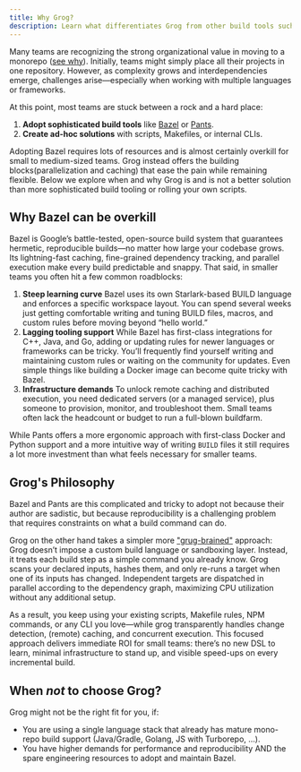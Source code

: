 ```yaml
---
title: Why Grog?
description: Learn what differentiates Grog from other build tools such as Bazel or Pants and when you should use it for your monorepo.
---
```


Many teams are recognizing the strong organizational value in moving to a monorepo ([see why](https://monorepo.tools/)).
Initially, teams might simply place all their projects in one repository.
However, as complexity grows and interdependencies emerge, challenges arise—especially when working with multiple languages or frameworks.

At this point, most teams are stuck between a rock and a hard place:

1. **Adopt sophisticated build tools** like [Bazel](https://bazel.build/) or [Pants](https://www.pantsbuild.org/).
2. **Create ad-hoc solutions** with scripts, Makefiles, or internal CLIs.

Adopting Bazel requires lots of resources and is almost certainly overkill for small to medium-sized teams.
Grog instead offers the building blocks(parallelization and caching) that ease the pain while remaining flexible.
Below we explore when and why Grog is and is not a better solution than more sophisticated build tooling or rolling your own scripts.

## Why Bazel can be overkill

Bazel is Google’s battle-tested, open-source build system that guarantees hermetic, reproducible builds—no matter how large your codebase grows. Its lightning-fast caching, fine-grained dependency tracking, and parallel execution make every build predictable and snappy. That said, in smaller teams you often hit a few common roadblocks:

1. **Steep learning curve**
   Bazel uses its own Starlark-based BUILD language and enforces a specific workspace layout. You can spend several weeks just getting comfortable writing and tuning BUILD files, macros, and custom rules before moving beyond “hello world.”
2. **Lagging tooling support**
   While Bazel has first-class integrations for C++, Java, and Go, adding or updating rules for newer languages or frameworks can be tricky.
   You’ll frequently find yourself writing and maintaining custom rules or waiting on the community for updates.
   Even simple things like building a Docker image can become quite tricky with Bazel.
3. **Infrastructure demands**
   To unlock remote caching and distributed execution, you need dedicated servers (or a managed service), plus someone to provision, monitor, and troubleshoot them. Small teams often lack the headcount or budget to run a full-blown buildfarm.

While Pants offers a more ergonomic approach with first-class Docker and Python support and a more intuitive way of writing `BUILD` files it still requires a lot more investment than what feels necessary for smaller teams.

## Grog's Philosophy

Bazel and Pants are this complicated and tricky to adopt not because their author are sadistic, but because reproducibility is a challenging problem that requires constraints on what a build command can do.

Grog on the other hand takes a simpler more ["grug-brained"](https://grugbrain.dev/) approach:
Grog doesn’t impose a custom build language or sandboxing layer.
Instead, it treats each build step as a simple command you already know.
Grog scans your declared inputs, hashes them, and only re-runs a target when one of its inputs has changed.
Independent targets are dispatched in parallel according to the dependency graph, maximizing CPU utilization without any additional setup.

As a result, you keep using your existing scripts, Makefile rules, NPM commands, or any CLI you love—while grog transparently handles change detection, (remote) caching, and concurrent execution.
This focused approach delivers immediate ROI for small teams: there’s no new DSL to learn, minimal infrastructure to stand up, and visible speed-ups on every incremental build.

## When _not_ to choose Grog?

Grog might not be the right fit for you, if:

- You are using a single language stack that already has mature mono-repo build support (Java/Gradle, Golang, JS with Turborepo, ...).
- You have higher demands for performance and reproducibility AND the spare engineering resources to adopt and maintain Bazel.
